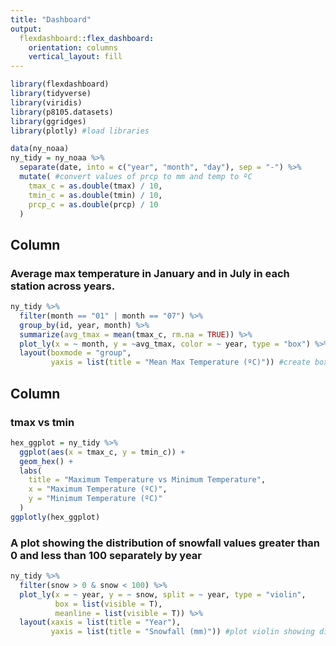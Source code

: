 ```yaml
---
title: "Dashboard"
output: 
  flexdashboard::flex_dashboard:
    orientation: columns
    vertical_layout: fill
---
```


```r
library(flexdashboard)
library(tidyverse)
library(viridis)
library(p8105.datasets)
library(ggridges)
library(plotly) #load libraries
```


```r
 
data(ny_noaa) 
ny_tidy = ny_noaa %>%
  separate(date, into = c("year", "month", "day"), sep = "-") %>%
  mutate( #convert values of prcp to mm and temp to ºC
    tmax_c = as.double(tmax) / 10,
    tmin_c = as.double(tmin) / 10,
    prcp_c = as.double(prcp) / 10 
  ) 

```



Column {data-width=500}
-----------------------------------------------------------------------

### Average max temperature in January and in July in each station across years.
```r
ny_tidy %>% 
  filter(month == "01" | month == "07") %>%
  group_by(id, year, month) %>%
  summarize(avg_tmax = mean(tmax_c, rm.na = TRUE)) %>%
  plot_ly(x = ~ month, y = ~avg_tmax, color = ~ year, type = "box") %>%
  layout(boxmode = "group",
         yaxis = list(title = "Mean Max Temperature (ºC)")) #create boxplot by month
```



Column {data-width=500}
-----------------------------------------------------------------------

### tmax vs tmin 

```r
hex_ggplot = ny_tidy %>% 
  ggplot(aes(x = tmax_c, y = tmin_c)) + 
  geom_hex() +
  labs(
    title = "Maximum Temperature vs Minimum Temperature",
    x = "Maximum Temperature (ºC)",
    y = "Minimum Temperature (ºC)"
  )
ggplotly(hex_ggplot)
```


### A plot showing the distribution of snowfall values greater than 0 and less than 100 separately by year

```r
ny_tidy %>%
  filter(snow > 0 & snow < 100) %>%
  plot_ly(x = ~ year, y = ~ snow, split = ~ year, type = "violin",
          box = list(visible = T),
          meanline = list(visible = T)) %>%
  layout(xaxis = list(title = "Year"),
         yaxis = list(title = "Snowfall (mm)")) #plot violin showing distribution
```
